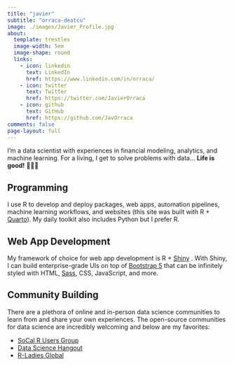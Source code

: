 ```yaml
---
title: "javier"
subtitle: "orraca-deatcu"
image: ./images/Javier_Profile.jpg
about:
  template: trestles
  image-width: 5em
  image-shape: round
  links:
    - icon: linkedin
      text: LinkedIn
      href: https://www.linkedin.com/in/orraca/
    - icon: twitter
      text: Twitter
      href: https://twitter.com/JavierOrraca
    - icon: github
      text: GitHub
      href: https://github.com/JavOrraca
comments: false
page-layout: full
---
```


I'm a data scientist with experiences in financial modeling, analytics, and machine learning. For a living, I get to solve problems with data... **Life is good!** 🧑‍💻🚀

## Programming

I use R to develop and deploy packages, web apps, automation pipelines, machine learning workflows, and websites (this site was built with R + [Quarto](https://quarto.org/)). My daily toolkit also includes Python but I prefer R.

## Web App Development

My framework of choice for web app development is R + [Shiny](https://shiny.rstudio.com/) . With Shiny, I can build enterprise-grade UIs on top of [Bootstrap 5](https://getbootstrap.com/) that can be infinitely styled with HTML, [Sass](https://sass-lang.com/), CSS, JavaScript, and more.

## Community Building

There are a plethora of online and in-person data science communities to learn from and share your own experiences. The open-source communities for data science are incredibly welcoming and below are my favorites:

-   [SoCal R Users Group](https://www.meetup.com/socal-rug/ "SoCal RUG")
-   [Data Science Hangout](https://www.rstudio.com/data-science-hangout/live-calls/ "Data Science Hangout hosted by RStudio's Rachael Dempsey, Thursdays at 12pm ET")
-   [R-Ladies Global](https://rladies.org/)
